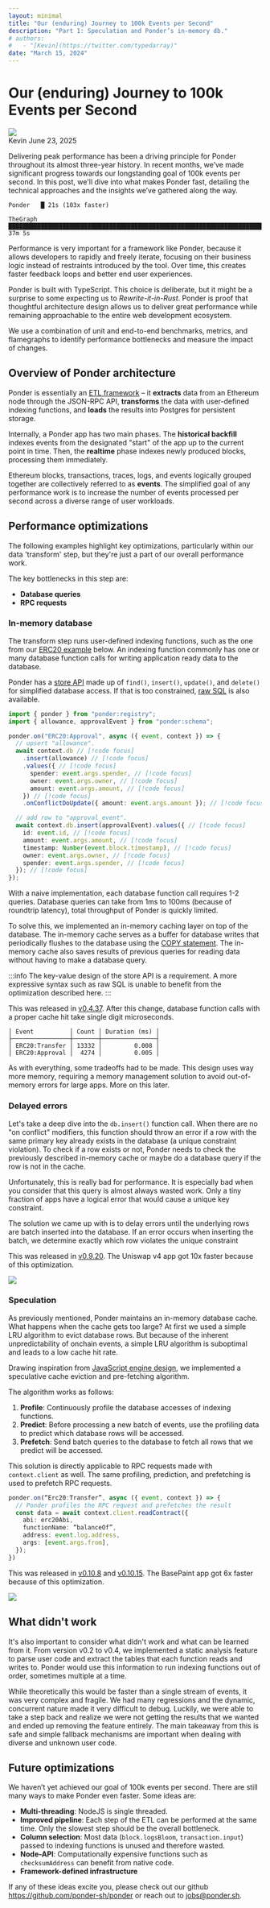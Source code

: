 ```yaml
---
layout: minimal
title: "Our (enduring) Journey to 100k Events per Second"
description: "Part 1: Speculation and Ponder’s in-memory db."
# authors:
#   - "[Kevin](https://twitter.com/typedarray)"
date: "March 15, 2024"
---
```



# Our (enduring) Journey to 100k Events per Second

<div className="flex flex-row items-center gap-4 mt-5">
  <img src="/kevin-avatar.jpg" className="w-10 h-10 rounded-full" />
  <div className="flex flex-col">
    <span className="font-medium">Kevin</span>
    <span className="text-sm" style={{ color: "var(--vocs-color_text3)" }}>June 23, 2025</span>
  </div>
</div>

Delivering peak performance has been a driving principle for Ponder throughout its almost three-year history. In recent months, we’ve made significant progress towards our longstanding goal of 100k events per second. In this post, we'll dive into what makes Ponder fast, detailing the technical approaches and the insights we’ve gathered along the way.

```
Ponder   █ 21s (103x faster)

TheGraph █████████████████████████████████████████████████████████████████████████████████████████████████████ 37m 5s 
```

Performance is very important for a framework like Ponder, because it allows developers to rapidly and freely iterate, focusing on their business logic instead of restraints introduced by the tool. Over time, this creates faster feedback loops and better end user experiences.

Ponder is built with TypeScript. This choice is deliberate, but it might be a surprise to some expecting us to _Rewrite-it-in-Rust_. Ponder is proof that thoughtful architecture design allows us to deliver great performance while remaining approachable to the entire web development ecosystem.

We use a combination of unit and end-to-end benchmarks, metrics, and flamegraphs to identify performance bottlenecks and measure the impact of changes.

## Overview of Ponder architecture

Ponder is essentially an [ETL framework](https://en.wikipedia.org/wiki/Extract,_transform,_load) – it **extracts** data from an Ethereum node through the JSON-RPC API, **transforms** the data with user-defined indexing functions, and **loads** the results into Postgres for persistent storage.

Internally, a Ponder app has two main phases. The **historical backfill** indexes events from the designated "start" of the app up to the current point in time. Then, the **realtime** phase indexes newly produced blocks, processing them immediately.

Ethereum blocks, transactions, traces, logs, and events logically grouped together are collectively referred to as **events**. The simplified goal of any performance work is to increase the number of events processed per second across a diverse range of user workloads.

## Performance optimizations

The following examples highlight key optimizations, particularly within our data 'transform' step, but they're just a part of our overall performance work. 

The key bottlenecks in this step are:
- **Database queries**
- **RPC requests**

### In-memory database

The transform step runs user-defined indexing functions, such as the one from our [ERC20 example](https://github.com/ponder-sh/ponder/blob/main/examples/reference-erc20/src/index.ts) below. An indexing function commonly has one or many database function calls for writing application ready data to the database.

Ponder has a [store API](https://ponder.sh/docs/indexing/write-to-the-database#store-api) made up of `find()`, `insert()`, `update()`, and `delete()` for simplified database access. If that is too constrained, [raw SQL](https://ponder.sh/docs/indexing/write-to-the-database#raw-sql) is also available.

```ts [src/index.ts]
import { ponder } from "ponder:registry";
import { allowance, approvalEvent } from "ponder:schema";

ponder.on("ERC20:Approval", async ({ event, context }) => {
  // upsert "allowance".
  await context.db // [!code focus]
    .insert(allowance) // [!code focus]
    .values({ // [!code focus]
      spender: event.args.spender, // [!code focus]
      owner: event.args.owner, // [!code focus]
      amount: event.args.amount, // [!code focus]
    }) // [!code focus]
    .onConflictDoUpdate({ amount: event.args.amount }); // [!code focus]

  // add row to "approval_event".
  await context.db.insert(approvalEvent).values({ // [!code focus]
    id: event.id, // [!code focus]
    amount: event.args.amount, // [!code focus]
    timestamp: Number(event.block.timestamp), // [!code focus]
    owner: event.args.owner, // [!code focus]
    spender: event.args.spender, // [!code focus]
  }); // [!code focus]
});
```

With a naive implementation, each database function call requires 1-2 queries. Database queries can take from 1ms to 100ms (because of roundtrip latency), total throughput of Ponder is quickly limited.

To solve this, we implemented an in-memory caching layer on top of the database. The in-memory cache serves as a buffer for database writes that periodically flushes to the database using the [COPY statement](https://www.postgresql.org/docs/current/sql-copy.html). The in-memory cache also saves results of previous queries for reading data without having to make a database query. 

:::info
  The key-value design of the store API is a requirement. A more expressive syntax such as raw SQL is unable to benefit from the optimization described here.
:::

This was released in [v0.4.37](https://github.com/ponder-sh/ponder/pull/929). After this change, database function calls with a proper cache hit take single digit microseconds.

```
│ Event          │ Count │ Duration (ms) │
├────────────────┼───────┼───────────────┤
│ ERC20:Transfer │ 13332 │         0.008 │
│ ERC20:Approval │  4274 │         0.005 │
```

As with everything, some tradeoffs had to be made. This design uses way more memory, requiring a memory management solution to avoid out-of-memory errors for large apps. More on this later.

### Delayed errors

Let's take a deep dive into the `db.insert()` function call. When there are no "on conflict" modifiers, this function should throw an error if a row with the same primary key already exists in the database (a unique constraint violation). To check if a row exists or not, Ponder needs to check the previously described in-memory cache or maybe do a database query if the row is not in the cache.

Unfortunately, this is really bad for performance. It is especially bad when you consider that this query is almost always wasted work. Only a tiny fraction of apps have a logical error that would cause a unique key constraint.

The solution we came up with is to delay errors until the underlying rows are batch inserted into the database. If an error occurs when inserting the batch, we determine exactly which row violates the unique constraint

This was released in [v0.9.20](https://github.com/ponder-sh/ponder/pull/1522). The Uniswap v4 app got 10x faster because of this optimization.

<img src="/uniswap.png" className="mt-6" />

### Speculation

As previously mentioned, Ponder maintains an in-memory database cache. What happens when the cache gets too large? At first we used a simple LRU algorithm to evict database rows. But because of the inherent unpredictability of onchain events, a simple LRU algorithm is suboptimal and leads to a low cache hit rate.

Drawing inspiration from [JavaScript engine design](https://webkit.org/blog/10308/speculation-in-javascriptcore/), we implemented a speculative cache eviction and pre-fetching algorithm.

The algorithm works as follows:
1. **Profile**: Continuously profile the database accesses of indexing functions.
2. **Predict**: Before processing a new batch of events, use the profiling data to predict which database rows will be accessed.
3. **Prefetch**: Send batch queries to the database to fetch all rows that we predict will be accessed.

This solution is directly applicable to RPC requests made with `context.client` as well. The same profiling, prediction, and prefetching is used to prefetch RPC requests.

```ts [src/index.ts]
ponder.on(“Erc20:Transfer”, async ({ event, context }) => {
  // Ponder profiles the RPC request and prefetches the result
  const data = await context.client.readContract({
    abi: erc20Abi, 
    functionName: “balanceOf”, 
    address: event.log.address, 
    args: [event.args.from], 
  });
})
```

This was released in [v0.10.8](https://github.com/ponder-sh/ponder/pull/1596) and [v0.10.15](https://github.com/ponder-sh/ponder/pull/1628). The BasePaint app got 6x faster because of this optimization.

<img src="/basepaint.png" className="mt-6" />

## What didn't work

It's also important to consider what didn't work and what can be learned from it. From version v0.2 to v0.4, we implemented a static analysis feature to parse user code and extract the tables that each function reads and writes to. Ponder would use this information to run indexing functions out of order, sometimes multiple at a time. 

While theoretically this would be faster than a single stream of events, it was very complex and fragile. We had many regressions and the dynamic, concurrent nature made it very difficult to debug. Luckily, we were able to take a step back and realize we were not getting the results that we wanted and ended up removing the feature entirely. The main takeaway from this is safe and simple fallback mechanisms are important when dealing with diverse and unknown user code. 

## Future optimizations

We haven’t yet achieved our goal of 100k events per second. There are still many ways to make Ponder even faster. Some ideas are:

+ **Multi-threading**: NodeJS is single threaded.
+ **Improved pipeline**: Each step of the ETL can be performed at the same time. Only the slowest step should be the overall bottleneck.
+ **Column selection**: Most data (`block.logsBloom`, `transaction.input`) passed to indexing functions is unused and therefore wasted.
+ **Node-API**: Computationally expensive functions such as `checksumAddress` can benefit from native code.
+ **Framework-defined infrastructure**

If any of these ideas excite you, please check out our github https://github.com/ponder-sh/ponder or reach out to jobs@ponder.sh.

<Footer />
